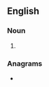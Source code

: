 ==English==

===Noun===
{{head|en|noun plural form}}

# {{plural of|sheather|lang=en}}

===Anagrams===
* {{anagrams|en|a=aeehhrsst|hash trees|resheaths}}